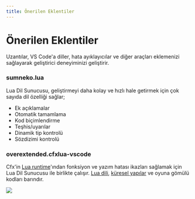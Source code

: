 ```yaml
---
title: Önerilen Eklentiler
---
```



# Önerilen Eklentiler

Uzantılar, VS Code'a diller, hata ayıklayıcılar ve diğer araçları eklemenizi sağlayarak geliştirici deneyiminizi geliştirir.

### sumneko.lua

Lua Dil Sunucusu, geliştirmeyi daha kolay ve hızlı hale getirmek için çok sayıda dil özelliği sağlar;

- Ek açıklamalar
- Otomatik tamamlama
- Kod biçimlendirme
- Teşhis/uyarılar
- Dinamik tip kontrolü
- Sözdizimi kontrolü

<div className="flex flex-wrap gap-1">
  <GhButton link="https://github.com/LuaLS/lua-language-server" />
  <DownloadButton link="https://marketplace.visualstudio.com/items?itemName=sumneko.lua" />
  <DocButton link="https://github.com/LuaLS/lua-language-server/wiki" />
</div>

### overextended.cfxlua-vscode

Cfx'in [Lua runtime](https://github.com/citizenfx/fivem/blob/master/code/components/citizen-scripting-lua/src/LuaScriptRuntime.cpp)'ından fonksiyon ve yazım hatası ikazları sağlamak için Lua Dil Sunucusu ile birlikte çalışır. [Lua dili](https://github.com/citizenfx/lua/tree/luaglm-dev/cfx), [küresel yapılar](https://github.com/citizenfx/fivem/blob/master/data/shared/citizen/scripting/lua/scheduler.lua) ve oyuna gömülü kodları barındır.

![](https://user-images.githubusercontent.com/65407488/141656446-21f9105a-9371-4bb3-9089-ab672930f830.png)

<div className="flex flex-wrap gap-1">
  <GhButton link="https://github.com/overextended/cfxlua-vscode" />
  <DownloadButton link="https://marketplace.visualstudio.com/items?itemName=overextended.cfxlua-vscode" />
</div>
